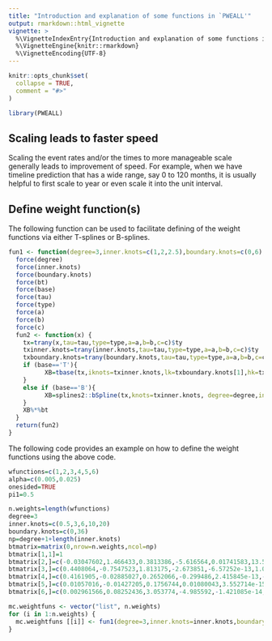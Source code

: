```yaml
---
title: "Introduction and explanation of some functions in `PWEALL'"
output: rmarkdown::html_vignette
vignette: >
  %\VignetteIndexEntry{Introduction and explanation of some functions in `PWEALL'}
  %\VignetteEngine{knitr::rmarkdown}
  %\VignetteEncoding{UTF-8}
---
```


```r
knitr::opts_chunk$set(
  collapse = TRUE,
  comment = "#>"
)
```

```r
library(PWEALL)
```
## Scaling leads to faster speed
Scaling the event rates and/or the times to more manageable scale generally leads to improvement of speed. For example, when we have timeline prediction that has a wide range, say 0 to 120 months, it is usually helpful to first scale to year or even scale it into the unit interval.   


## Define weight function(s)
The following function can be used to facilitate defining of the weight functions via either T-splines or B-splines.  
```r
fun1 <- function(degree=3,inner.knots=c(1,2,2.5),boundary.knots=c(0,6),bt=rep(0,1+degree+length(inner.knots)),base='T',tau=1,type=-1,a=tau,b=1,c=0) {
  force(degree)
  force(inner.knots)
  force(boundary.knots)
  force(bt)
  force(base)
  force(tau)
  force(type)
  force(a)
  force(b)
  force(c)
  fun2 <- function(x) {
    tx=trany(x,tau=tau,type=type,a=a,b=b,c=c)$ty
    txinner.knots=trany(inner.knots,tau=tau,type=type,a=a,b=b,c=c)$ty
    txboundary.knots=trany(boundary.knots,tau=tau,type=type,a=a,b=b,c=c)$ty
    if (base=='T'){
          XB=tbase(tx,iknots=txinner.knots,lk=txboundary.knots[1],hk=txboundary.knots[2],deg=degree)
    }
    else if (base=='B'){
          XB=splines2::bSpline(tx,knots=txinner.knots, degree=degree,intercept=TRUE,Boundary.knots=txboundary.knots)
    }
    XB%*%bt
  }
  return(fun2)
}
```
The following code provides an example on how to define the weight functions using the above code. 
```r
wfunctions=c(1,2,3,4,5,6)
alpha=c(0.005,0.025)
onesided=TRUE
pi1=0.5

n.weights=length(wfunctions)
degree=3
inner.knots=c(0.5,3,6,10,20)
boundary.knots=c(0,36)
np=degree+1+length(inner.knots)
btmatrix=matrix(0,nrow=n.weights,ncol=np)
btmatrix[1,1]=1
btmatrix[2,]=c(-0.03047602,1.466433,0.3813386,-5.616564,0.01741583,13.59455,-16.21707,7.195338,21.47292)
btmatrix[3,]=c(0.4408064,-0.7547523,1.813175,-2.673851,-6.57252e-13,1.092402,2.334763,-0.7490225,4.920812)
btmatrix[4,]=c(0.4161905,-0.02885027,0.2652066,-0.299486,2.415845e-13,-1.205081,2.827345, -3.35227,-11.20574)
btmatrix[5,]=c(0.01057016,-0.01427205,0.1756744,0.01080043,3.552714e-15,-0.210763,2.069093,-2.031769,5.139737)
btmatrix[6,]=c(0.002961566,0.08252436,3.053774,-4.985592,-1.421085e-14,2.001894,5.431488,-2.260589,-6.868965)

mc.weightfuns <- vector("list", n.weights)
for (i in 1:n.weights) {
  mc.weightfuns [[i]] <- fun1(degree=3,inner.knots=inner.knots,boundary.knots=boundary.knots,bt=btmatrix[i,],base='T',type=1,tau=36,a=34/2,b=1,c=0)
}

```
